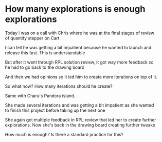 # How many explorations is enough explorations

Today I was on a call with Chris where he was at the final stages of review of quantity stepper on Cart

I can tell he was getting a bit impatient because he wanted to launch and release this fast. This is understandable

But after it went through RPL solution review, it got way more feedback so he had to go back to the drawing board

And then we had opinions so it led him to create more iterations on top of it. 

So what now? How many iterations should he create? 

Same with Charu's Pandora island. 

She made several iterations and was getting a bit impatient as she wanted to finish this project before taking up the next one

She again got multiple feedback in RPL review that led her to create further explorations. Now she's back in the drawing board creating further tweaks

How much is enough? Is there a standard practice for this? 



